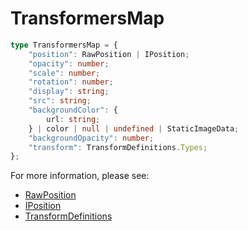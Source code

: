 # TransformersMap

```typescript
type TransformersMap = {
    "position": RawPosition | IPosition;
    "opacity": number;
    "scale": number;
    "rotation": number;
    "display": string;
    "src": string;
    "backgroundColor": {
        url: string;
    } | color | null | undefined | StaticImageData;
    "backgroundOpacity": number;
    "transform": TransformDefinitions.Types;
};
```

For more information, please see:
- [RawPosition](./RawPosition)
- [IPosition](./IPosition)
- [TransformDefinitions](./TransformDefinitions)

